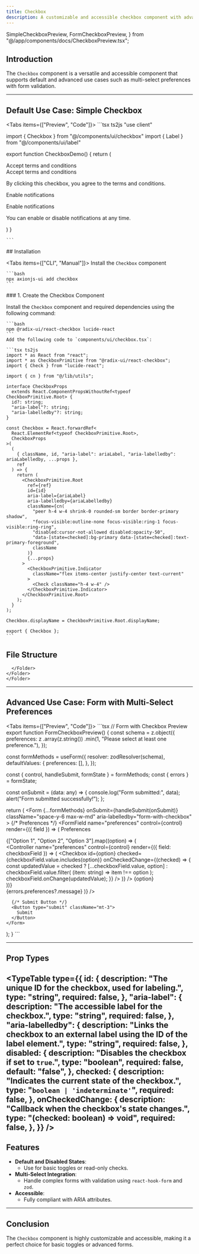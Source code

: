 ```yaml
---
title: Checkbox
description: A customizable and accessible checkbox component with advanced use cases, including form validation and multi-select preferences.
---
```



  SimpleCheckboxPreview,
  FormCheckboxPreview,
} from "@/app/components/docs/CheckboxPreview.tsx";

## Introduction

The `Checkbox` component is a versatile and accessible component that supports default and advanced use cases such as multi-select preferences with form validation.

---

## Default Use Case: Simple Checkbox

<Tabs items={["Preview", "Code"]}>
  <Tab value="Preview" className="m-auto h-96 content-center">
    <SimpleCheckboxPreview />
  </Tab>
  <Tab value="Code" className="w-auto h-auto">
    ```tsx ts2js
  "use client"

import { Checkbox } from "@/components/ui/checkbox"
import { Label } from "@/components/ui/label"

export function CheckboxDemo() {
  return (
    <div className="flex flex-col gap-6">
      <div className="flex items-center gap-3">
        <Checkbox id="terms" />
        <Label htmlFor="terms">Accept terms and conditions</Label>
      </div>
      <div className="flex items-start gap-3">
        <Checkbox id="terms-2" defaultChecked />
        <div className="grid gap-2">
          <Label htmlFor="terms-2">Accept terms and conditions</Label>
          <p className="text-muted-foreground text-sm">
            By clicking this checkbox, you agree to the terms and conditions.
          </p>
        </div>
      </div>
      <div className="flex items-start gap-3">
        <Checkbox id="toggle" disabled />
        <Label htmlFor="toggle">Enable notifications</Label>
      </div>
      <Label className="hover:bg-accent/50 flex items-start gap-3 rounded-lg border p-3 has-[[aria-checked=true]]:border-blue-600 has-[[aria-checked=true]]:bg-blue-50 dark:has-[[aria-checked=true]]:border-blue-900 dark:has-[[aria-checked=true]]:bg-blue-950">
        <Checkbox
          id="toggle-2"
          defaultChecked
          className="data-[state=checked]:border-blue-600 data-[state=checked]:bg-blue-600 data-[state=checked]:text-white dark:data-[state=checked]:border-blue-700 dark:data-[state=checked]:bg-blue-700"
        />
        <div className="grid gap-1.5 font-normal">
          <p className="text-sm leading-none font-medium">
            Enable notifications
          </p>
          <p className="text-muted-foreground text-sm">
            You can enable or disable notifications at any time.
          </p>
        </div>
      </Label>
    </div>
  )
}

    ```
  </Tab>
</Tabs>
## Installation

<Tabs items={["CLI", "Manual"]}>
  <Tab value="CLI">
    Install the `Checkbox` component 

    ```bash
    npx axionjs-ui add checkbox
    ```

  </Tab>

  <Tab value="Manual">
    ### 1. Create the Checkbox Component

  Install the `Checkbox` component and required dependencies using the following command:

    ```bash
    npm @radix-ui/react-checkbox lucide-react
    ```
    Add the following code to `components/ui/checkbox.tsx`:

    ```tsx ts2js
    import * as React from "react";
    import * as CheckboxPrimitive from "@radix-ui/react-checkbox";
    import { Check } from "lucide-react";

    import { cn } from "@/lib/utils";

    interface CheckboxProps
      extends React.ComponentPropsWithoutRef<typeof CheckboxPrimitive.Root> {
      id?: string;
      "aria-label"?: string;
      "aria-labelledby"?: string;
    }

    const Checkbox = React.forwardRef<
      React.ElementRef<typeof CheckboxPrimitive.Root>,
      CheckboxProps
    >(
      (
        { className, id, "aria-label": ariaLabel, "aria-labelledby": ariaLabelledby, ...props },
        ref
      ) => {
        return (
          <CheckboxPrimitive.Root
            ref={ref}
            id={id}
            aria-label={ariaLabel}
            aria-labelledby={ariaLabelledby}
            className={cn(
              "peer h-4 w-4 shrink-0 rounded-sm border border-primary shadow",
              "focus-visible:outline-none focus-visible:ring-1 focus-visible:ring-ring",
              "disabled:cursor-not-allowed disabled:opacity-50",
              "data-[state=checked]:bg-primary data-[state=checked]:text-primary-foreground",
              className
            )}
            {...props}
          >
            <CheckboxPrimitive.Indicator
              className="flex items-center justify-center text-current"
            >
              <Check className="h-4 w-4" />
            </CheckboxPrimitive.Indicator>
          </CheckboxPrimitive.Root>
        );
      }
    );

    Checkbox.displayName = CheckboxPrimitive.Root.displayName;

    export { Checkbox };
    ```
  </Tab>
</Tabs>

## File Structure

<Files>
  <Folder name="app" defaultOpen>
    <Folder name="components" defaultOpen>
      <Folder name="ui" defaultOpen>
        <File name="checkbox.tsx" />
      
      </Folder>
    </Folder>
    </Folder>
</Files>

---

## Advanced Use Case: Form with Multi-Select Preferences

<Tabs items={["Preview", "Code"]}>
  <Tab value="Preview" className="m-auto h-auto pb-8 content-center">
    <FormCheckboxPreview />
  </Tab>
  <Tab value="Code" className="w-auto h-auto">
    ```tsx
  // Form with Checkbox Preview
export function FormCheckboxPreview() {
  const schema = z.object({
    preferences: z
      .array(z.string())
      .min(1, "Please select at least one preference."),
  });

  const formMethods = useForm({
    resolver: zodResolver(schema),
    defaultValues: {
      preferences: [],
    },
  });

  const { control, handleSubmit, formState } = formMethods;
  const { errors } = formState;

  const onSubmit = (data: any) => {
    console.log("Form submitted:", data);
    alert("Form submitted successfully!");
  };

  return (
    <Form
      {...formMethods}
      onSubmit={handleSubmit(onSubmit)}
      className="space-y-6 max-w-md"
      aria-labelledby="form-with-checkbox"
    >
      {/* Preferences */}
      <FormField
        name="preferences"
        control={control}
        render={({ field }) => (
          <FormItem>
            <FormLabel>Preferences</FormLabel>
            <div className="space-y-3">
              {["Option 1", "Option 2", "Option 3"].map((option) => (
                <div key={option} className="flex items-center space-x-3">
                  <Controller
                    name="preferences"
                    control={control}
                    render={({ field: checkboxField }) => (
                      <Checkbox
                        id={option}
                        checked={checkboxField.value.includes(option)}
                        onCheckedChange={(checked) => {
                          const updatedValue = checked
                            ? [...checkboxField.value, option]
                            : checkboxField.value.filter(
                                (item: string) => item !== option
                              );
                          checkboxField.onChange(updatedValue);
                        }}
                      />
                    )}
                  />
                  <Label htmlFor={option}>{option}</Label>
                </div>
              ))}
            </div>
            <FormMessage>{errors.preferences?.message}</FormMessage>
          </FormItem>
        )}
      />

      {/* Submit Button */}
      <Button type="submit" className="mt-3">
        Submit
      </Button>
    </Form>
  );
}
    ```
  </Tab>
</Tabs>

---
## Prop Types

<TypeTable
  type={{
    id: {
      description: "The unique ID for the checkbox, used for labeling.",
      type: "string",
      required: false,
    },
    "aria-label": {
      description: "The accessible label for the checkbox.",
      type: "string",
      required: false,
    },
    "aria-labelledby": {
      description:
        "Links the checkbox to an external label using the ID of the label element.",
      type: "string",
      required: false,
    },
    disabled: {
      description: "Disables the checkbox if set to `true`.",
      type: "boolean",
      required: false,
      default: "false",
    },
    checked: {
      description: "Indicates the current state of the checkbox.",
      type: "`boolean | 'indeterminate'`",
      required: false,
    },
    onCheckedChange: {
      description: "Callback when the checkbox's state changes.",
      type: "(checked: boolean) => void",
      required: false,
    },
  }}
/>
---
## Features

- **Default and Disabled States**:
  - Use for basic toggles or read-only checks.
- **Multi-Select Integration**:
  - Handle complex forms with validation using `react-hook-form` and `zod`.
- **Accessible**:
  - Fully compliant with ARIA attributes.

---

## Conclusion

The `Checkbox` component is highly customizable and accessible, making it a perfect choice for basic toggles or advanced forms.
